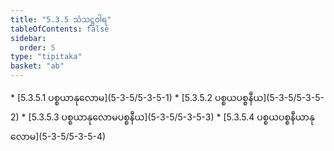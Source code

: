 ```yaml
---
title: "5.3.5 သံသဋ္ဌဝါရ"
tableOfContents: false
sidebar:
  order: 5
type: "tipitaka"
basket: "ab"
---
```



<DynamicBreadcrumb />



<TableOfContents>
* [5.3.5.1 ပစ္စယာနုလောမ](5-3-5/5-3-5-1)
* [5.3.5.2 ပစ္စယပစ္စနီယ](5-3-5/5-3-5-2)
* [5.3.5.3 ပစ္စယာနုလောမပစ္စနီယ](5-3-5/5-3-5-3)
* [5.3.5.4 ပစ္စယပစ္စနီယာနုလောမ](5-3-5/5-3-5-4)
</TableOfContents>